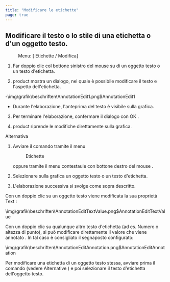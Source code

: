 ```yaml
---
title: "Modificare le etichette"
page: true
---
```

## Modificare il testo o lo stile di una etichetta o d&#39;un oggetto testo.
 <Menu> Menu: [ Etichette / Modifica] </Menu> 


1. <Bold> Far doppio clic </Bold>  col <Border>bottone sinistro del mouse</Border>  su di un oggetto testo o un testo d&#39;etichetta.

2. <Placeholder>product</Placeholder> mostra un dialogo, nel quale &#232; possibile modificare il testo e l&#39;aspetto dell&#39;etichetta.

-<Image>\img\grafik\beschriften\AnnotationEdit1.png$AnnotationEdit1</Image>
- Durante l&#39;elaborazione, l&#39;anteprima del testo &#232; visibile sulla grafica.



3. Per terminare l&#39;elaborazione, confermare il dialogo con <Border>OK</Border> .

4. <Placeholder>product</Placeholder> riprende le modifiche direttamente sulla grafica.



Alternativa


1. Avviare il comando tramite il menu <Menu>Etichette</Menu>  oppure tramite il menu contestaule con <Border>bottone destro del mouse</Border> .

2. Selezionare sulla grafica un oggetto testo o un testo d&#39;etichetta.

3. L&#39;elaborazione successiva si svolge come sopra descritto.




<Warning>
Con un doppio clic su un  <Bold> oggetto testo </Bold>  viene modificata la sua propriet&#224;  <Bold> Text </Bold> :

<Image>\img\grafik\beschriften\AnnotationEditTextValue.png$AnnotationEditTextValue</Image>

Con un doppio clic su qualunque altro testo d&#39;etichetta (ad es. Numero o altezza di punto), si pu&#242; modificare direttamente il  <Italic> valore che viene annotato </Italic> . In tal caso &#232; consigliato il segnaposto configurato:

<Image>\img\grafik\beschriften\AnnotationEditAnnotation.png$AnnotationEditAnnotation</Image>
</Warning>


<Success>
Per modificare una  <Italic> etichetta di un oggetto testo </Italic>  stessa, avviare prima il comando (vedere  <Bold> Alternative </Bold> ) e poi selezionare il testo d&#39;etichetta dell&#39;oggetto testo. 
</Success>
